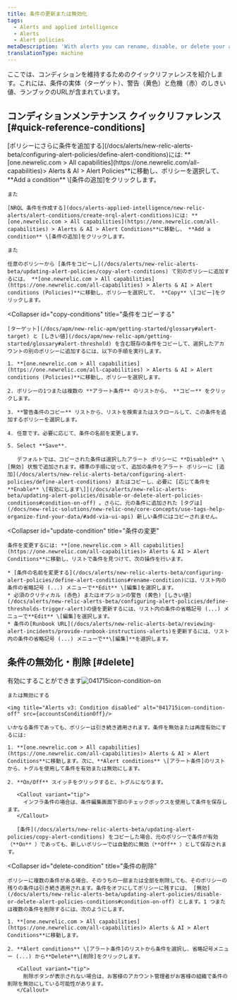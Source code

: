 ```yaml
---
title: 条件の更新または無効化
tags:
  - Alerts and applied intelligence
  - Alerts
  - Alert policies
metaDescription: 'With alerts you can rename, disable, or delete your alert policies, as well as update or remove their conditions and channels.'
translationType: machine
---
```




ここでは、コンディションを維持するためのクイックリファレンスを紹介します。これには、条件の実体（ターゲット）、警告（黄色）と危機（赤）のしきい値、ランブックのURLが含まれています。

## コンディションメンテナンス クイックリファレンス [#quick-reference-conditions]

<CollapserGroup>
  <Collapser
    id="add-conditions"
    title="条件の追加"
  >
    [ポリシーにさらに条件を追加する](/docs/alerts/new-relic-alerts-beta/configuring-alert-policies/define-alert-conditions)には: **[one.newrelic.com > All capabilities](https://one.newrelic.com/all-capabilities)> Alerts & AI > Alert Policies**に移動し、ポリシーを選択して、 **Add a condition** \[条件の追加]をクリックします。

    また

    [NRQL 条件を作成する](docs/alerts-applied-intelligence/new-relic-alerts/alert-conditions/create-nrql-alert-conditions)には: **[one.newrelic.com > All capabilities](https://one.newrelic.com/all-capabilities) > Alerts & AI > Alert Conditions**に移動し、 **Add a condition** \[条件の追加]をクリックします。

    また

    任意のポリシーから [条件をコピーし](/docs/alerts/new-relic-alerts-beta/updating-alert-policies/copy-alert-conditions) て別のポリシーに追加するには、 **[one.newrelic.com > All capabilities](https://one.newrelic.com/all-capabilities) > Alerts & AI > Alert conditions (Policies)**に移動し、ポリシーを選択して、 **Copy** \[コピー]をクリックします。
  </Collapser>

  <Collapser
    id="copy-conditions"
    title="条件をコピーする"
  >
    [ターゲット](/docs/apm/new-relic-apm/getting-started/glossary#alert-target) と [しきい値](/docs/apm/new-relic-apm/getting-started/glossary#alert-threshold) を含む既存の条件をコピーして、選択したアカウントの別のポリシーに追加するには、以下の手順を実行します。

    1. **[one.newrelic.com > All capabilities](https://one.newrelic.com/all-capabilities) > Alerts & AI > Alert conditions (Policies)**に移動し、ポリシーを選択します。

    2. ポリシーの1つまたは複数の **アラート条件** のリストから、 **コピー** をクリックします。

    3. **警告条件のコピー** リストから、リストを検索またはスクロールして、この条件を追加するポリシーを選択します。

    4. 任意です。必要に応じて、条件の名前を変更します。

    5. Select **Save**.

       デフォルトでは、コピーされた条件は選択したアラート ポリシーに **Disabled** \[無効] 状態で追加されます。標準の手順に従って、追加の条件をアラート ポリシーに [追加](/docs/alerts/new-relic-alerts-beta/configuring-alert-policies/define-alert-conditions) またはコピーし、必要に [応じて条件を**Enable** \[有効にします\]](/docs/alerts/new-relic-alerts-beta/updating-alert-policies/disable-or-delete-alert-policies-conditions#condition-on-off) 。さらに、元の条件に追加された [タグは](/docs/new-relic-solutions/new-relic-one/core-concepts/use-tags-help-organize-find-your-data/#add-via-ui-api) 新しい条件にはコピーされません。
  </Collapser>

  <Collapser
    id="update-condition"
    title="条件の変更"
  >
    条件を変更するには: **[one.newrelic.com > All capabilities](https://one.newrelic.com/all-capabilities)> Alerts & AI > Alert Conditions**に移動し、リストで条件を見つけて、次の操作を行います。

    * [条件の名前を変更する](/docs/alerts/new-relic-alerts-beta/configuring-alert-policies/define-alert-conditions#rename-condition)には、リスト内の条件の省略記号 (...) メニューで**Edit** \[編集]を選択します。
    * 必須のクリティカル (赤色) またはオプションの警告 (黄色) [しきい値](/docs/alerts/new-relic-alerts-beta/configuring-alert-policies/define-thresholds-trigger-alert)の値を更新するには、リスト内の条件の省略記号 (...) メニューで**Edit** \[編集]を選択します。
    * 条件の[Runbook URL](/docs/alerts/new-relic-alerts-beta/reviewing-alert-incidents/provide-runbook-instructions-alerts)を更新するには、リスト内の条件の省略記号 (...) メニューで**\[編集]**を選択します。
  </Collapser>
</CollapserGroup>

## 条件の無効化・削除 [#delete]

<CollapserGroup>
  <Collapser
    id="condition-on-off"
    title="条件を無効にする、または再度有効にする"
  >
    有効にすることができます<img title="Alerts v3: Condition enabled" alt="041715icon-condition-on" src={accountsConditionOn}/>

    または無効にする

    <img title="Alerts v3: Condition disabled" alt="041715icon-condition-off" src={accountsConditionOff}/>

    いかなる条件であっても、ポリシーは引き続き適用されます。条件を無効または再度有効にするには:

    1. **[one.newrelic.com > All capabilities](https://one.newrelic.com/all-capabilities)> Alerts & AI > Alert Conditions**に移動します。次に、**Alert conditions** \[アラート条件]のリストから、トグルを使用して条件を有効または無効にします。

    2. **On/Off** スイッチをクリックすると、トグルになります。

       <Callout variant="tip">
         インフラ条件の場合は、条件編集画面下部のチェックボックスを使用して条件を保存します。
       </Callout>

       [条件](/docs/alerts/new-relic-alerts-beta/updating-alert-policies/copy-alert-conditions) をコピーした場合、元のポリシーで条件が有効（**On** ）であっても、新しいポリシーでは自動的に無効（**Off** ）として保存されます。
  </Collapser>

  <Collapser
    id="delete-condition"
    title="条件の削除"
  >
    ポリシーに複数の条件がある場合、そのうちの一部または全部を削除しても、そのポリシーの残りの条件は引き続き適用されます。条件をオフにしてポリシーに残すには、 [無効](/docs/alerts/new-relic-alerts-beta/updating-alert-policies/disable-or-delete-alert-policies-conditions#condition-on-off) とします。1 つまたは複数の条件を削除するには、次のようにします。

    1. **[one.newrelic.com > All capabilities](https://one.newrelic.com/all-capabilities)> Alerts & AI > Alert Conditions**に移動します。

    2. **Alert conditions** \[アラート条件]のリストから条件を選択し、省略記号メニュー (...) から**Delete**\[削除]をクリックします。

       <Callout variant="tip">
         削除ボタンが表示されない場合は、お客様のアカウント管理者がお客様の組織で条件の削除を無効にしている可能性があります。
       </Callout>
  </Collapser>
</CollapserGroup>